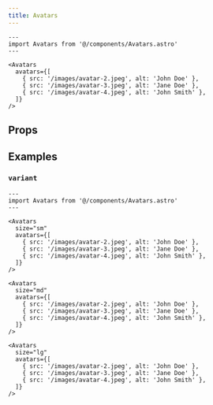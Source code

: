 ```yaml
---
title: Avatars
---
```



```astro live
---
import Avatars from '@/components/Avatars.astro'
---

<Avatars
  avatars={[
    { src: '/images/avatar-2.jpeg', alt: 'John Doe' },
    { src: '/images/avatar-3.jpeg', alt: 'Jane Doe' },
    { src: '/images/avatar-4.jpeg', alt: 'John Smith' },
  ]}
/>
```

## Props

<Props />

## Examples

### `variant`

```astro live
---
import Avatars from '@/components/Avatars.astro'
---

<Avatars
  size="sm"
  avatars={[
    { src: '/images/avatar-2.jpeg', alt: 'John Doe' },
    { src: '/images/avatar-3.jpeg', alt: 'Jane Doe' },
    { src: '/images/avatar-4.jpeg', alt: 'John Smith' },
  ]}
/>

<Avatars
  size="md"
  avatars={[
    { src: '/images/avatar-2.jpeg', alt: 'John Doe' },
    { src: '/images/avatar-3.jpeg', alt: 'Jane Doe' },
    { src: '/images/avatar-4.jpeg', alt: 'John Smith' },
  ]}
/>

<Avatars
  size="lg"
  avatars={[
    { src: '/images/avatar-2.jpeg', alt: 'John Doe' },
    { src: '/images/avatar-3.jpeg', alt: 'Jane Doe' },
    { src: '/images/avatar-4.jpeg', alt: 'John Smith' },
  ]}
/>
```

